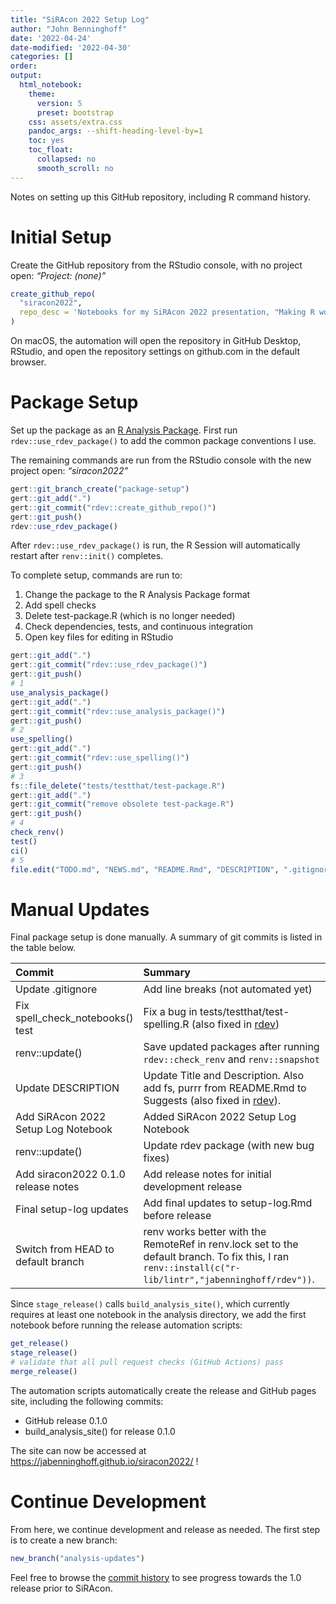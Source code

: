 ```yaml
---
title: "SiRAcon 2022 Setup Log"
author: "John Benninghoff"
date: '2022-04-24'
date-modified: '2022-04-30'
categories: []
order:
output:
  html_notebook:
    theme:
      version: 5
      preset: bootstrap
    css: assets/extra.css
    pandoc_args: --shift-heading-level-by=1
    toc: yes
    toc_float:
      collapsed: no
      smooth_scroll: no
---
```


Notes on setting up this GitHub repository, including R command history.

# Initial Setup

Create the GitHub repository from the RStudio console, with no project open: *"Project: (none)"*

```r
create_github_repo(
  "siracon2022",
  repo_desc = 'Notebooks for my SiRAcon 2022 presentation, "Making R work for you (with automation!)"'
)
```

On macOS, the automation will open the repository in GitHub Desktop, RStudio, and open the
repository settings on github.com in the default browser.

# Package Setup

Set up the package as an
[R Analysis Package](https://jabenninghoff.github.io/rdev/articles/analysis-package-layout.html).
First run `rdev::use_rdev_package()` to add the common package conventions I use.

The remaining commands are run from the RStudio console with the new project open: *"siracon2022"*

```r
gert::git_branch_create("package-setup")
gert::git_add(".")
gert::git_commit("rdev::create_github_repo()")
gert::git_push()
rdev::use_rdev_package()
```

After `rdev::use_rdev_package()` is run, the R Session will automatically restart after
`renv::init()` completes.

To complete setup, commands are run to:

1. Change the package to the R Analysis Package format
2. Add spell checks
3. Delete test-package.R (which is no longer needed)
4. Check dependencies, tests, and continuous integration
5. Open key files for editing in RStudio

```r
gert::git_add(".")
gert::git_commit("rdev::use_rdev_package()")
gert::git_push()
# 1
use_analysis_package()
gert::git_add(".")
gert::git_commit("rdev::use_analysis_package()")
gert::git_push()
# 2
use_spelling()
gert::git_add(".")
gert::git_commit("rdev::use_spelling()")
gert::git_push()
# 3
fs::file_delete("tests/testthat/test-package.R")
gert::git_add(".")
gert::git_commit("remove obsolete test-package.R")
gert::git_push()
# 4
check_renv()
test()
ci()
# 5
file.edit("TODO.md", "NEWS.md", "README.Rmd", "DESCRIPTION", ".gitignore")
```

# Manual Updates

Final package setup is done manually. A summary of git commits is listed in the table below.

----------------------------------------------------------------------------------------------------
Commit                              Summary
----------------------------------- ----------------------------------------------------------------
Update .gitignore                   Add line breaks (not automated yet)

Fix spell_check_notebooks() test    Fix a bug in tests/testthat/test-spelling.R (also fixed in
                                    [rdev](https://github.com/jabenninghoff/rdev/commit/9f816c378c692b699a4f6ae8fbe9ca38e1c4b838))

renv::update()                      Save updated packages after running `rdev::check_renv` and
                                    `renv::snapshot`

Update DESCRIPTION                  Update Title and Description. Also add fs, purrr from README.Rmd
                                    to Suggests (also fixed in
                                    [rdev](https://github.com/jabenninghoff/rdev/commit/105329a1f4a2752131caf7965e7857f48deeef17)).

Add SiRAcon 2022 Setup Log Notebook Added SiRAcon 2022 Setup Log Notebook

renv::update()                      Update rdev package (with new bug fixes)

Add siracon2022 0.1.0 release notes Add release notes for initial development release

Final setup-log updates             Add final updates to setup-log.Rmd before release

Switch from HEAD to default branch  renv works better with the RemoteRef in renv.lock set to the
                                    default branch. To fix this, I ran
                                    `renv::install(c("r-lib/lintr","jabenninghoff/rdev"))`.
----------------------------------------------------------------------------------------------------

Since `stage_release()` calls `build_analysis_site()`, which currently requires at least one
notebook in the analysis directory, we add the first notebook before running the release automation
scripts:

```r
get_release()
stage_release()
# validate that all pull request checks (GitHub Actions) pass
merge_release()
```

The automation scripts automatically create the release and GitHub pages site, including the
following commits:

- GitHub release 0.1.0
- build_analysis_site() for release 0.1.0

The site can now be accessed at <https://jabenninghoff.github.io/siracon2022/> !

# Continue Development

From here, we continue development and release as needed. The first step is to create a new branch:

```r
new_branch("analysis-updates")
```

Feel free to browse the [commit history](https://github.com/jabenninghoff/siracon2022/commits/main)
to see progress towards the 1.0 release prior to SiRAcon.

